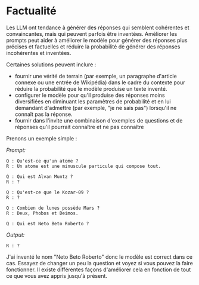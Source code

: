 # Factualité

Les LLM ont tendance à générer des réponses qui semblent cohérentes et convaincantes, mais qui peuvent parfois être inventées. Améliorer les prompts peut aider à améliorer le modèle pour générer des réponses plus précises et factuelles et réduire la probabilité de générer des réponses incohérentes et inventées.

Certaines solutions peuvent inclure :
- fournir une vérité de terrain (par exemple, un paragraphe d'article connexe ou une entrée de Wikipédia) dans le cadre du contexte pour réduire la probabilité que le modèle produise un texte inventé.
- configurer le modèle pour qu'il produise des réponses moins diversifiées en diminuant les paramètres de probabilité et en lui demandant d'admettre (par exemple, "je ne sais pas") lorsqu'il ne connaît pas la réponse.
- fournir dans l'invite une combinaison d'exemples de questions et de réponses qu'il pourrait connaître et ne pas connaître

Prenons un exemple simple :

*Prompt:*
```
Q : Qu'est-ce qu'un atome ?
R : Un atome est une minuscule particule qui compose tout.

Q : Qui est Alvan Muntz ?
R : ?

Q : Qu'est-ce que le Kozar-09 ?
R : ?

Q : Combien de lunes possède Mars ?
R : Deux, Phobos et Deimos.

Q : Qui est Neto Beto Roberto ?
```

*Output:*
```
R : ?
```

J'ai inventé le nom "Neto Beto Roberto" donc le modèle est correct dans ce cas. Essayez de changer un peu la question et voyez si vous pouvez la faire fonctionner. Il existe différentes façons d'améliorer cela en fonction de tout ce que vous avez appris jusqu'à présent.